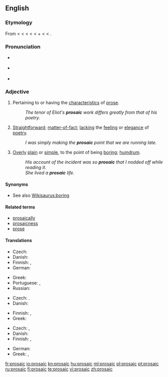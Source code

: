 {{was wotd|2009|April|16}}
==English==

===Etymology===
From {{etyl|fr|en}} {{term|prosaïque|lang=fr}} < {{etyl|ML.}} {{term|prosaicus||in prose|lang=la}} < {{etyl|la|en}} {{term|prosa||prose|lang=la}} < {{term|prorsus||straightforward, in prose|lang=la}} < {{etyl|OL.}} {{term|provorsus||straight ahead|lang=la}} < {{term|pro-||forward|lang=la}} + {{term|vorsus||turned|lang=la}} < {{term|verto|vertō|to turn|lang=la}} < {{proto|Indo-European|wer-|to turn, to bend|lang=en}}.

===Pronunciation===
* {{a|UK}} {{IPA|/pɹəʊˈzeɪ.ɪk/}}
* {{a|US}} {{IPA|/pɹoʊˈzeɪ.ɪk/}}
* {{audio|en-us-prosaic.ogg|Audio (US)}}

===Adjective===
{{en-adj}}

# Pertaining to or having the [[characteristic]]s of [[prose]].
#: ''The tenor of Eliot's '''prosaic''' work differs greatly from that of his poetry.''
# {{context|of writing or speaking}} [[straightforward|Straightforward]]; [[matter-of-fact]]; [[lacking]] the [[feeling]] or [[elegance]] of [[poetry]].
#: ''I was simply making the '''prosaic''' point that we are running late.''
# {{context|usually of writing or speaking but also [[figurative]]}} [[overly|Overly]] [[plain]] or [[simple]], to the point of being [[boring]]; [[humdrum]].
#: ''His account of the incident was so '''prosaic''' that I nodded off while reading it.''
#: ''She lived a '''prosaic''' life.''

====Synonyms====
* See also [[Wikisaurus:boring]]

====Related terms====
* [[prosaically]]
* [[prosaicness]]
* [[prose]]

====Translations====
{{trans-top|pertaining to or having the characteristics of prose}}
* Czech: {{t+|cs|prozaický}}
* Danish: {{t-|da|prosaisk}}
* Finnish: {{t+|fi|proosallinen}}, {{t+|fi|proosa|alt=proosa-}}
* German: {{t+|de|prosaisch}}
{{trans-mid}}
* Greek: {{t|el|πεζός|m|tr=pezós}}
* Portuguese: {{t+|pt|prosaico}}, {{t+|pt|prosaico}}
* Russian: {{t+|ru|прозаический}}
{{trans-bottom}}

{{trans-top|straightforward; matter-of-fact; lacking the feeling or elegance of poetry}}
* Czech: {{t+|cs|prozaický}}. {{t-|cs|střízlivý}}
* Danish: {{t-|da|prosaisk}}
{{trans-mid}}
* Finnish: {{t+|fi|proosallinen}}, {{t+|fi|arkipäiväinen}}
* Greek: {{t|el|πεζός|m|tr=pezós}}
{{trans-bottom}}

{{trans-top|overly plain or simple, to the point of being boring; humdrum}}
* Czech: {{t-|cs|všední}}, {{t-|cs|jednotvárný}}
* Danish: {{t-|da|prosaisk}}
* Finnish: {{t+|fi|proosallinen}}, {{t+|fi|arkipäiväinen}}
{{trans-mid}}
* German: {{t+|de|prosaisch}}
* Greek: {{t|el|κοινότοπος|m|tr=kinótopos}}, {{t|el|πεζός|m|tr=pezós}}
{{trans-bottom}}

[[fr:prosaic]]
[[io:prosaic]]
[[kn:prosaic]]
[[hu:prosaic]]
[[ml:prosaic]]
[[pl:prosaic]]
[[pt:prosaic]]
[[ru:prosaic]]
[[fi:prosaic]]
[[te:prosaic]]
[[vi:prosaic]]
[[zh:prosaic]]
